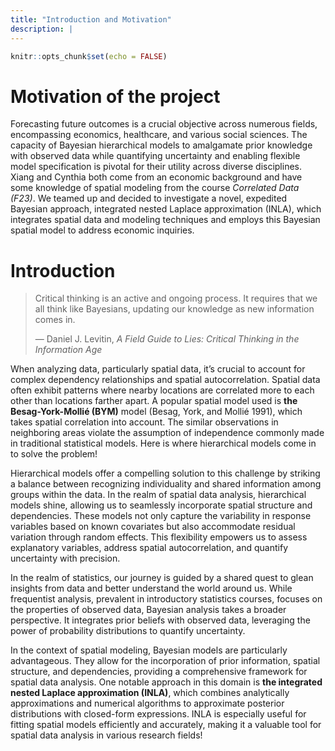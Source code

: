 ```yaml
---
title: "Introduction and Motivation"
description: |
---
```


```r
knitr::opts_chunk$set(echo = FALSE)
```

# Motivation of the project

Forecasting future outcomes is a crucial objective across numerous fields, encompassing economics, healthcare, and various social sciences. The capacity of Bayesian hierarchical models to amalgamate prior knowledge with observed data while quantifying uncertainty and enabling flexible model specification is pivotal for their utility across diverse disciplines. Xiang and Cynthia both come from an economic background and have some knowledge of spatial modeling from the course *Correlated Data (F23)*. We teamed up and decided to investigate a novel, expedited Bayesian approach, integrated nested Laplace approximation (INLA), which integrates spatial data and modeling techniques and employs this Bayesian spatial model to address economic inquiries.

# Introduction

<blockquote>

Critical thinking is an active and ongoing process. It requires that we all think like Bayesians, updating our knowledge as new information comes in.

<p style="text-align:right">

--- Daniel J. Levitin, <i>A Field Guide to Lies: Critical Thinking in the Information Age</i>

</p>

</blockquote>

When analyzing data, particularly spatial data, it's crucial to account for complex dependency relationships and spatial autocorrelation. Spatial data often exhibit patterns where nearby locations are correlated more to each other than locations farther apart. A popular spatial model used is **the Besag-York-Mollié (BYM)** model (Besag, York, and Mollié 1991), which takes spatial correlation into account. The similar observations in neighboring areas violate the assumption of independence commonly made in traditional statistical models. Here is where hierarchical models come in to solve the problem!

Hierarchical models offer a compelling solution to this challenge by striking a balance between recognizing individuality and shared information among groups within the data. In the realm of spatial data analysis, hierarchical models shine, allowing us to seamlessly incorporate spatial structure and dependencies. These models not only capture the variability in response variables based on known covariates but also accommodate residual variation through random effects. This flexibility empowers us to assess explanatory variables, address spatial autocorrelation, and quantify uncertainty with precision.

In the realm of statistics, our journey is guided by a shared quest to glean insights from data and better understand the world around us. While frequentist analysis, prevalent in introductory statistics courses, focuses on the properties of observed data, Bayesian analysis takes a broader perspective. It integrates prior beliefs with observed data, leveraging the power of probability distributions to quantify uncertainty. 

In the context of spatial modeling, Bayesian models are particularly advantageous. They allow for the incorporation of prior information, spatial structure, and dependencies, providing a comprehensive framework for spatial data analysis. One notable approach in this domain is **the integrated nested Laplace approximation (INLA)**, which combines analytically approximations and numerical algorithms to approximate posterior distributions with closed-form expressions. INLA is especially useful for fitting spatial models efficiently and accurately, making it a valuable tool for spatial data analysis in various research fields!

